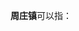'''周庄镇'''可以指：
{{PRC admin/disambig|32/02/81/108/000|32/05/83/107/000|32/12/81/121/000|41/04/21/101/000|41/08/21/203/000}}
{{disambig|cat=三字中国镇名消歧义}}